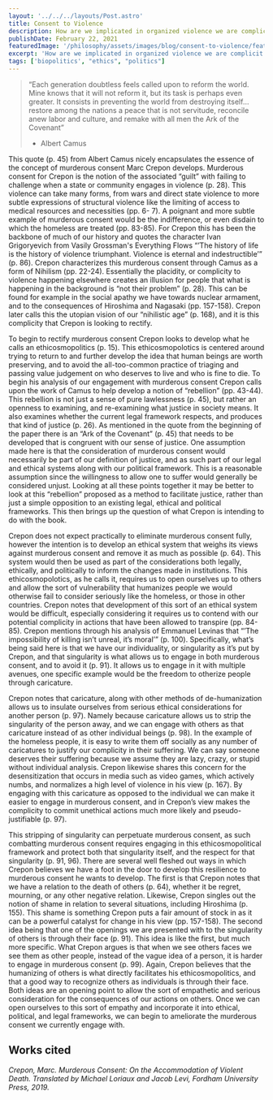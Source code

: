 ```yaml
---
layout: '../../../layouts/Post.astro'
title: Consent to Violence
description: How are we implicated in organized violence we are complicit in?
publishDate: February 22, 2021
featuredImage: '/philosophy/assets/images/blog/consent-to-violence/featured.jpg'
excerpt: 'How are we implicated in organized violence we are complicit in?'
tags: ['biopolitics', "ethics", "politics"]
---
```


> “Each generation doubtless feels called upon to reform the world. Mine knows that it will not 
reform it, but its task is perhaps even greater. It consists in preventing the world from destroying itself… 
restore among the nations a peace that is not servitude, reconcile anew labor and culture, and remake 
with all men the Ark of the Covenant”
> - Albert Camus

This quote (p. 45) from Albert Camus nicely encapsulates the essence of the concept of murderous consent Marc Crepon develops. Murderous consent for Crepon is the notion of the associated “guilt” with failing to challenge when a state or community engages in violence (p. 28). This violence can take many forms, from wars and direct state violence to more subtle 
expressions of structural violence like the limiting of access to medical resources and necessities (pp. 6-
7). A poignant and more subtle example of murderous consent would be the indifference, or even disdain to which the homeless are treated (pp. 83-85). For Crepon this has been the backbone of much of our history and quotes the character Ivan Grigoryevich from Vasily Grossman's Everything Flows “’The history of life is the history of violence triumphant. Violence is eternal and indestructible’” (p. 86). Crepon characterizes this murderous consent through Camus as a form of Nihilism (pp. 22-24). Essentially the placidity, or complicity to violence happening elsewhere creates an illusion for people that what is happening in the background is “not their problem” (p. 28). This can be found for example 
in the social apathy we have towards nuclear armament, and to the consequences of Hiroshima and Nagasaki (pp. 157-158). Crepon later calls this the utopian vision of our “nihilistic age” (p. 168), and it is this complicity that Crepon is looking to rectify.

To begin to rectify murderous consent Crepon looks to develop what he calls an ethicosmopolitics (p. 15). This ethicosmopolotics is centered around trying to return to and further develop the idea that human beings are worth preserving, and to avoid the all-too-common practice of triaging and passing value judgement on who deserves to live and who is fine to die. To begin his analysis of our engagement with murderous consent Crepon calls upon the work of Camus to help develop a notion of “rebellion” (pp. 43-44). This rebellion is not just a sense of pure lawlessness (p. 45), but rather an openness to examining, and re-examining what justice in society means. It also examines whether the current legal framework respects, and produces that kind of justice (p. 26). As mentioned in the quote from the beginning of the paper there is an “Ark of the Covenant” (p. 45) that needs to be developed that is congruent with our sense of justice. One assumption made here is that the consideration of murderous consent would necessarily be part of our definition of justice, and as such part of our legal and ethical systems along with our political framework. This is a reasonable assumption since the willingness to allow one to suffer would generally be considered unjust. Looking at all these points together it may be better to look at this “rebellion” proposed as a method to facilitate justice, rather than just a simple opposition to an existing legal, ethical and political frameworks. This then brings up the question of what Crepon is intending to do with the book. 

Crepon does not expect practically to eliminate murderous consent fully, however the intention is to develop an ethical system that weighs its views against murderous consent and remove it as much as possible (p. 64). This system would then be used as part of the considerations both legally, ethically, and politically to inform the changes made in institutions. This ethicosmopolotics, as he calls it, requires us to open ourselves up to others and allow the sort of vulnerability that humanizes people we would otherwise fail to consider seriously like the homeless, or those in other countries. Crepon notes that development of this sort of an ethical system would be difficult, especially considering it requires us to contend with our potential complicity in actions that have been allowed to transpire (pp. 84-85).  Crepon mentions through his analysis of Emmanuel Levinas that “’The impossibility of killing isn’t unreal, it’s moral’” (p. 100). Specifically, what’s being said here is that we have our individuality, or singularity as it’s put by Crepon, and that singularity is what allows us to engage in both murderous consent, and to avoid it (p. 91). It allows us to engage in it with multiple avenues, one specific example would be the freedom to otherize people through caricature.


Crepon notes that caricature, along with other methods of de-humanization allows us to insulate ourselves from serious ethical considerations for another person (p. 97). Namely because caricature allows us to strip the singularity of the person away, and we can engage with others as that caricature instead of as other individual beings (p. 98). In the example of the homeless people, it is easy to write them off socially as any number of caricatures to justify our complicity in their suffering. We can say someone deserves their suffering because we assume they are lazy, crazy, or stupid without 
individual analysis. Crepon likewise shares this concern for the desensitization that occurs in media such as video games, which actively numbs, and normalizes a high level of violence in his view (p. 167). By engaging with this caricature as opposed to the individual we can make it easier to engage in murderous consent, and in Crepon’s view makes the complicity to commit unethical actions much more likely and 
pseudo-justifiable (p. 97).

This stripping of singularity can perpetuate murderous consent, as such combatting murderous consent requires engaging in this ethicosmopolitical framework and protect both that singularity itself, and the respect for that singularity (p. 91, 96). There are several well fleshed out ways in which Crepon believes we have a foot in the door to develop this resilience to murderous consent he wants to develop. The first is that Crepon notes that we have a relation to the death of others (p. 64), whether it be regret, mourning, or any other negative relation. Likewise, Crepon singles out the notion of shame in relation to several situations, including Hiroshima (p. 155). This shame is something Crepon puts a fair amount of stock in as it can be a powerful catalyst for change in his view (pp. 157-158). The second idea being that one of the openings we are presented with to the singularity of others is through their face 
(p. 91). This idea is like the first, but much more specific. What Crepon argues is that when we see others faces we see them as other people, instead of the vague idea of a person, it is harder to engage in murderous consent (p. 99). Again, Crepon believes that the humanizing of others is what directly facilitates his ethicosmopolitics, and that a good way to recognize others as individuals is through their face. Both ideas are an opening point to allow the sort of empathetic and serious consideration for the consequences of our actions on others. Once we can open ourselves to this sort of empathy and incorporate it into ethical, political, and legal frameworks, we can begin to ameliorate the murderous consent we currently engage with.

## Works cited

*Crepon, Marc. Murderous Consent: On the Accommodation of Violent Death. Translated by 
Michael Loriaux and Jacob Levi, Fordham University Press, 2019.*
